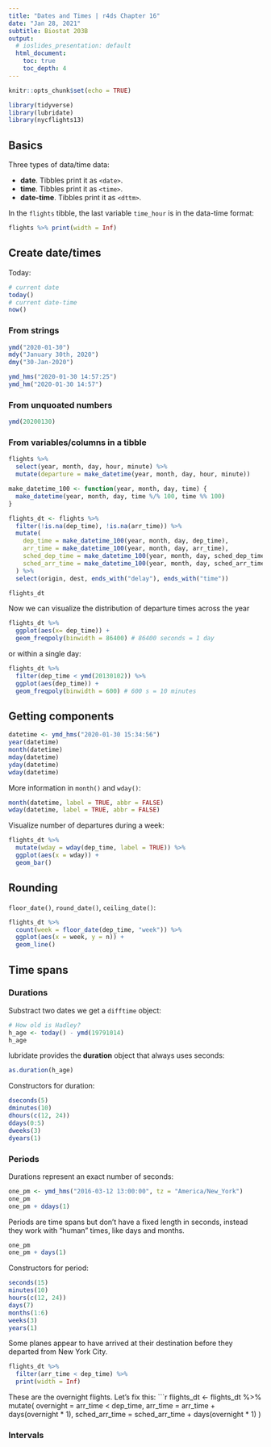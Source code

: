 ```yaml
---
title: "Dates and Times | r4ds Chapter 16"
date: "Jan 28, 2021"
subtitle: Biostat 203B
output:
  # ioslides_presentation: default
  html_document:
    toc: true
    toc_depth: 4
---
```


```r
knitr::opts_chunk$set(echo = TRUE)
```

```r
library(tidyverse)
library(lubridate)
library(nycflights13)
```

## Basics

Three types of data/time data:  

- **date**. Tibbles print it as `<date>`.  
- **time**. Tibbles print it as `<time>`.  
- **date-time**. Tibbles print it as `<dttm>`.  

In the `flights` tibble, the last variable `time_hour` is in the data-time format:
```r
flights %>% print(width = Inf)
```

## Create date/times

Today:
```r
# current date
today()
# current date-time
now()
```

### From strings

```r
ymd("2020-01-30")
mdy("January 30th, 2020")
dmy("30-Jan-2020")
```
```r
ymd_hms("2020-01-30 14:57:25")
ymd_hm("2020-01-30 14:57")
```

### From unquoated numbers

```r
ymd(20200130)
```

### From variables/columns in a tibble

```r
flights %>% 
  select(year, month, day, hour, minute) %>%
  mutate(departure = make_datetime(year, month, day, hour, minute))
```

```r
make_datetime_100 <- function(year, month, day, time) {
  make_datetime(year, month, day, time %/% 100, time %% 100)
}

flights_dt <- flights %>% 
  filter(!is.na(dep_time), !is.na(arr_time)) %>% 
  mutate(
    dep_time = make_datetime_100(year, month, day, dep_time),
    arr_time = make_datetime_100(year, month, day, arr_time),
    sched_dep_time = make_datetime_100(year, month, day, sched_dep_time),
    sched_arr_time = make_datetime_100(year, month, day, sched_arr_time)
  ) %>% 
  select(origin, dest, ends_with("delay"), ends_with("time"))

flights_dt
```
Now we can visualize the distribution of departure times across the year  
```r
flights_dt %>% 
  ggplot(aes(x= dep_time)) + 
  geom_freqpoly(binwidth = 86400) # 86400 seconds = 1 day
```
or within a single day:
```r
flights_dt %>% 
  filter(dep_time < ymd(20130102)) %>% 
  ggplot(aes(dep_time)) + 
  geom_freqpoly(binwidth = 600) # 600 s = 10 minutes
```

## Getting components

```r
datetime <- ymd_hms("2020-01-30 15:34:56")
year(datetime)
month(datetime)
mday(datetime)
yday(datetime)
wday(datetime)
```
More information in `month()` and `wday()`:
```r
month(datetime, label = TRUE, abbr = FALSE)
wday(datetime, label = TRUE, abbr = FALSE)
```
Visualize number of departures during a week:
```r
flights_dt %>% 
  mutate(wday = wday(dep_time, label = TRUE)) %>% 
  ggplot(aes(x = wday)) +
  geom_bar()
```

## Rounding

`floor_date()`, `round_date()`, `ceiling_date()`:
```r
flights_dt %>% 
  count(week = floor_date(dep_time, "week")) %>% 
  ggplot(aes(x = week, y = n)) +
  geom_line()
```

## Time spans

### Durations

Substract two dates we get a `difftime` object:
```r
# How old is Hadley?
h_age <- today() - ymd(19791014)
h_age
```
lubridate provides the **duration** object that always uses seconds:
```r
as.duration(h_age)
```

Constructors for duration:
```r
dseconds(5)
dminutes(10)
dhours(c(12, 24))
ddays(0:5)
dweeks(3)
dyears(1)
```

### Periods

Durations represent an exact number of seconds:
```r
one_pm <- ymd_hms("2016-03-12 13:00:00", tz = "America/New_York")
one_pm
one_pm + ddays(1)
```

Periods are time spans but don’t have a fixed length in seconds, instead they work with “human” times, like days and months.
```r
one_pm
one_pm + days(1)
```

Constructors for period:
```r
seconds(15)
minutes(10)
hours(c(12, 24))
days(7)
months(1:6)
weeks(3)
years(1)
```

Some planes appear to have arrived at their destination before they departed from New York City.
```r
flights_dt %>% 
  filter(arr_time < dep_time) %>%
  print(width = Inf)
```
These are the overnight flights. Let's fix this:
```r
flights_dt <- flights_dt %>% 
  mutate(
    overnight = arr_time < dep_time,
    arr_time = arr_time + days(overnight * 1),
    sched_arr_time = sched_arr_time + days(overnight * 1)
  )


### Intervals


